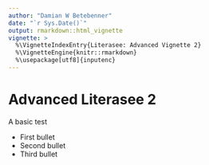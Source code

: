 ```yaml
---
author: "Damian W Betebenner"
date: "`r Sys.Date()`"
output: rmarkdown::html_vignette
vignette: >
  %\VignetteIndexEntry{Literasee: Advanced Vignette 2}
  %\VignetteEngine{knitr::rmarkdown}
  %\usepackage[utf8]{inputenc}
---
```


# Advanced Literasee 2

A basic test

* First bullet
* Second bullet
* Third bullet
